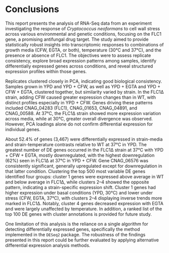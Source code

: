 # Conclusions {#sec-conclusions}

This report presents the analysis of RNA-Seq data from an experiment investigating the response of *Cryptococcus neoformans* to cell wall stress across various environmental and genetic conditions, focusing on the FLC1 gene, a promising antifungal drug target. The study aimed to provide statistically robust insights into transcriptomic responses to combinations of growth media (CFW, EGTA, or both), temperature (30°C and 37°C), and the presence or absence of FLC1. The objectives were to assess replicate consistency, explore broad expression patterns among samples, identify differentially expressed genes across conditions, and reveal structured expression profiles within those genes.

Replicates clustered closely in PCA, indicating good biological consistency. Samples grown in YPD and YPD + CFW, as well as YPD + EGTA and YPD + CFW + EGTA, clustered together, but similarity varied by strain. In the FLC1Δ strain, adding CFW caused greater expression changes than in WT, with distinct profiles especially in YPD + CFW. Genes driving these patterns included CNAG_04283 (FLC1), CNAG_01653, CNAG_04891, and CNAG_00588. At 37°C, the FLC1Δ strain showed more expression variation across media, while at 30°C, greater overall divergence was observed. However, PCA loadings alone do not confirm differential expression for individual genes.

About 52.4% of genes (3,467) were differentially expressed in strain-media and strain-temperature contrasts relative to WT at 37°C in YPD. The greatest number of DE genes occurred in the FLC1Δ strain at 37°C with YPD + CFW + EGTA, mostly downregulated, with the highest downregulation (62%) seen in FLC1Δ at 37°C in YPD + CFW. Gene CNAG\_06576 was consistently significant, generally upregulated except for downregulation in that latter condition. Clustering the top 500 most variable DE genes identified four groups: cluster 1 genes were expressed above average in WT and below average in FLC1Δ, while clusters 2–4 showed the opposite pattern, indicating a strain-specific expression shift. Cluster 1 genes had higher expression under basal conditions (YPD, 30°C) and lower under stress (CFW, EGTA, 37°C), with clusters 2–4 displaying inverse trends more marked in FLC1Δ. Notably, cluster 4 genes decreased expression with EGTA and were largely unaffected by temperature. In addition, a ranked list of the top 100 DE genes with cluster annotations is provided for future study.

One limitation of this analysis is the reliance on a single algorithm for detecting differentially expressed genes, specifically the method implemented in the `DESeq2` package. The robustness of the findings presented in this report could be further evaluated by applying alternative differential expression analysis methods.



